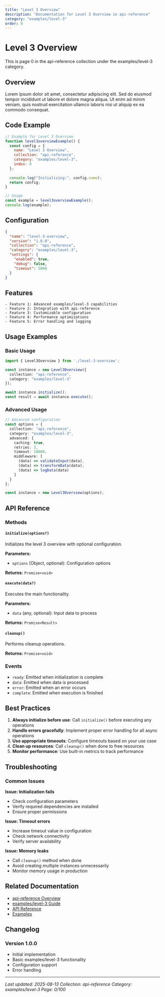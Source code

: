 ```yaml
---
title: "Level 3 Overview"
description: "Documentation for Level 3 Overview in api-reference"
category: "examples/level-3"
order: 0
---
```


# Level 3 Overview

This is page 0 in the api-reference collection under the examples/level-3 category.

## Overview

Lorem ipsum dolor sit amet, consectetur adipiscing elit. Sed do eiusmod tempor incididunt ut labore et dolore magna aliqua. Ut enim ad minim veniam, quis nostrud exercitation ullamco laboris nisi ut aliquip ex ea commodo consequat.

## Code Example

```javascript
// Example for Level 3 Overview
function level3overviewExample() {
  const config = {
    name: "Level 3 Overview",
    collection: "api-reference",
    category: "examples/level-3",
    index: 0
  };
  
  console.log("Initializing:", config.name);
  return config;
}

// Usage
const example = level3overviewExample();
console.log(example);
```

## Configuration

```json
{
  "name": "level-3-overview",
  "version": "1.0.0",
  "collection": "api-reference",
  "category": "examples/level-3",
  "settings": {
    "enabled": true,
    "debug": false,
    "timeout": 5000
  }
}
```

## Features

    - Feature 1: Advanced examples/level-3 capabilities
    - Feature 2: Integration with api-reference
    - Feature 3: Customizable configuration
    - Feature 4: Performance optimizations
    - Feature 5: Error handling and logging

## Usage Examples

### Basic Usage

```typescript
import { Level3Overview } from './level-3-overview';

const instance = new Level3Overview({
  collection: "api-reference",
  category: "examples/level-3"
});

await instance.initialize();
const result = await instance.execute();
```

### Advanced Usage

```typescript
// Advanced configuration
const options = {
  collection: "api-reference",
  category: "examples/level-3",
  advanced: {
    caching: true,
    retries: 3,
    timeout: 10000,
    middleware: [
      (data) => validateInput(data),
      (data) => transformData(data),
      (data) => logData(data)
    ]
  }
};

const instance = new Level3Overview(options);
```

## API Reference

### Methods

#### `initialize(options?)`

Initializes the level 3 overview with optional configuration.

**Parameters:**
- `options` (Object, optional): Configuration options

**Returns:** `Promise<void>`

#### `execute(data?)`

Executes the main functionality.

**Parameters:**
- `data` (any, optional): Input data to process

**Returns:** `Promise<Result>`

#### `cleanup()`

Performs cleanup operations.

**Returns:** `Promise<void>`

### Events

- `ready`: Emitted when initialization is complete
- `data`: Emitted when data is processed
- `error`: Emitted when an error occurs
- `complete`: Emitted when execution is finished

## Best Practices

1. **Always initialize before use**: Call `initialize()` before executing any operations
2. **Handle errors gracefully**: Implement proper error handling for all async operations
3. **Use appropriate timeouts**: Configure timeouts based on your use case
4. **Clean up resources**: Call `cleanup()` when done to free resources
5. **Monitor performance**: Use built-in metrics to track performance

## Troubleshooting

### Common Issues

**Issue: Initialization fails**
- Check configuration parameters
- Verify required dependencies are installed
- Ensure proper permissions

**Issue: Timeout errors**
- Increase timeout value in configuration
- Check network connectivity
- Verify server availability

**Issue: Memory leaks**
- Call `cleanup()` method when done
- Avoid creating multiple instances unnecessarily
- Monitor memory usage in production

## Related Documentation

- [api-reference Overview](../index)
- [examples/level-3 Guide](../examples/level-3/index)
- [API Reference](../api/index)
- [Examples](../examples/index)

## Changelog

### Version 1.0.0
- Initial implementation
- Basic examples/level-3 functionality
- Configuration support
- Error handling

---

*Last updated: 2025-08-13*
*Collection: api-reference*
*Category: examples/level-3*
*Page: 0/100*
